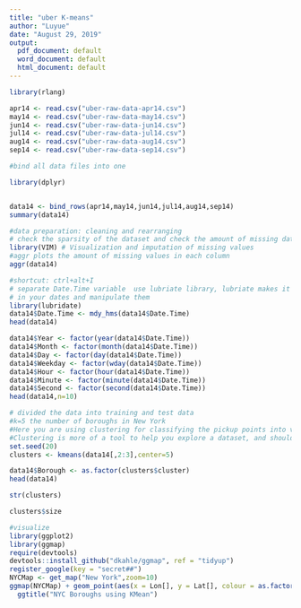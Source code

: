 ```yaml
---
title: "uber K-means"
author: "Luyue"
date: "August 29, 2019"
output:
  pdf_document: default
  word_document: default
  html_document: default
---
```

```r
library(rlang)
```

```r
apr14 <- read.csv("uber-raw-data-apr14.csv")
may14 <- read.csv("uber-raw-data-may14.csv")
jun14 <- read.csv("uber-raw-data-jun14.csv")
jul14 <- read.csv("uber-raw-data-jul14.csv")
aug14 <- read.csv("uber-raw-data-aug14.csv")
sep14 <- read.csv("uber-raw-data-sep14.csv")
```

```r
#bind all data files into one

library(dplyr)


data14 <- bind_rows(apr14,may14,jun14,jul14,aug14,sep14)
summary(data14)
```

```r
#data preparation: cleaning and rearranging
# check the sparsity of the dataset and check the amount of missing data
library(VIM) # Visualization and imputation of missing values
#aggr plots the amount of missing values in each column
aggr(data14)
```

```r
#shortcut: ctrl+alt+I
# separate Date.Time variable  use lubriate library, lubriate makes it simple for you to identify the order in which the year, month, and data appear
# in your dates and manipulate them
library(lubridate)
data14$Date.Time <- mdy_hms(data14$Date.Time)
head(data14)
```

```r
data14$Year <- factor(year(data14$Date.Time))
data14$Month <- factor(month(data14$Date.Time))
data14$Day <- factor(day(data14$Date.Time))
data14$Weekday <- factor(wday(data14$Date.Time))
data14$Hour <- factor(hour(data14$Date.Time))
data14$Minute <- factor(minute(data14$Date.Time))
data14$Second <- factor(second(data14$Date.Time))
head(data14,n=10)
```


```r
# divided the data into training and test data
#k=5 the number of boroughs in New York
#Here you are using clustering for classifying the pickup points into various boroughs. The general scenario where you would use clustering is when you want to learn more about your dataset. So you can run clustering several times, investigate the interesting clusters and note down some of the insights you get. 
#Clustering is more of a tool to help you explore a dataset, and should not always be used as an automatic method to classify data.
set.seed(20)
clusters <- kmeans(data14[,2:3],center=5)
```
```r
data14$Borough <- as.factor(clusters$cluster)
head(data14)
```
```r
str(clusters)
```

```r
clusters$size
```


```r
#visualize
library(ggplot2)
library(ggmap)
require(devtools)
devtools::install_github("dkahle/ggmap", ref = "tidyup")
register_google(key = "secret##")
NYCMap <- get_map("New York",zoom=10)
ggmap(NYCMap) + geom_point(aes(x = Lon[], y = Lat[], colour = as.factor(Borough)),data = data14) +
  ggtitle("NYC Boroughs using KMean")
```


